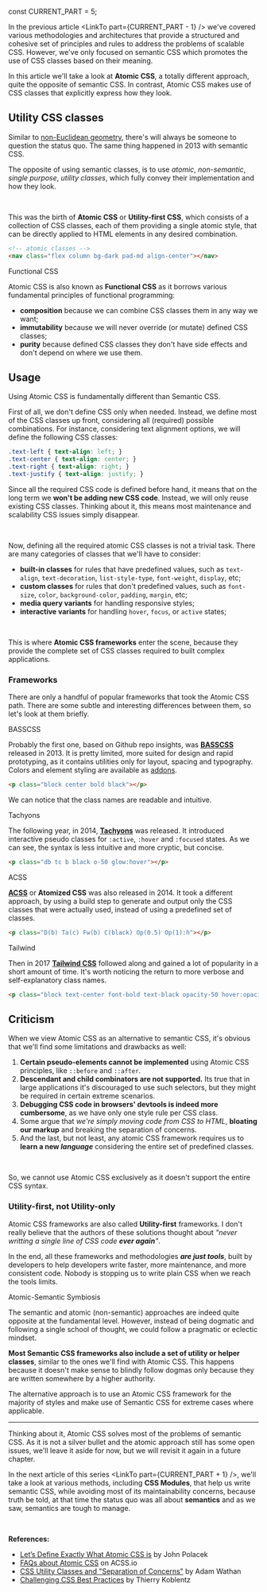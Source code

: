 
const CURRENT_PART = 5;


<TOC current={CURRENT_PART} />

In the previous article <LinkTo part={CURRENT_PART - 1} /> we've covered various methodologies and architectures that provide a structured and cohesive set of principles and rules to address the problems of scalable CSS. However, we've only focused on semantic CSS which promotes the use of CSS classes based on their meaning.

In this article we'll take a look at **Atomic CSS**, a totally different approach, quite the opposite of semantic CSS. In contrast, Atomic CSS makes use of CSS classes that explicitly express how they look.

## Utility CSS classes

Similar to [non-Euclidean geometry](https://en.wikipedia.org/wiki/Non-Euclidean_geometry), there's will always be someone to question the status quo. The same thing happened in 2013 with semantic CSS.

The opposite of using semantic classes, is to use _atomic_, _non-semantic_, _single purpose_, _utility classes_, which fully convey their implementation and how they look.

<br />

This was the birth of **Atomic CSS** or **Utility-first CSS**, which consists of a collection of CSS classes, each of them providing a single atomic style, that can be directly applied to HTML elements in any desired combination.

```html
<!-- atomic classes -->
<nav class="flex column bg-dark pad-md align-center"></nav>
```

<Subheading>Functional CSS</Subheading>

Atomic CSS is also known as **Functional CSS** as it borrows various fundamental principles of functional programming:

- **composition** because we can combine CSS classes them in any way we want;
- **immutability** because we will never override (or mutate) defined CSS classes;
- **purity** because defined CSS classes they don't have side effects and don't depend on where we use them.

## Usage

Using Atomic CSS is fundamentally different than Semantic CSS.

First of all, we don't define CSS only when needed. Instead, we define most of the CSS classes up front, considering all (required) possible combinations. For instance, considering text alignment options, we will define the following CSS classes:

<!-- prettier-ignore-start -->
```css
.text-left { text-align: left; }
.text-center { text-align: center; }
.text-right { text-align: right; }
.text-justify { text-align: justify; }
```
<!-- prettier-ignore-end -->

Since all the required CSS code is defined before hand, it means that on the long term we **won't be adding new CSS code**. Instead, we will only reuse existing CSS classes. Thinking about it, this means most maintenance and scalability CSS issues simply disappear.

<br />

Now, defining all the required atomic CSS classes is not a trivial task. There are many categories of classes that we'll have to consider:

- **built-in classes** for rules that have predefined values, such as `text-align`, `text-decoration`, `list-style-type`, `font-weight`, `display`, etc;
- **custom classes** for rules that don't predefined values, such as `font-size`, `color`, `background-color`, `padding`, `margin`, etc;
- **media query variants** for handling responsive styles;
- **interactive variants** for handling `hover`, `focus`, or `active` states;

<br />

This is where **Atomic CSS frameworks** enter the scene, because they provide the complete set of CSS classes required to built complex applications.

### Frameworks

There are only a handful of popular frameworks that took the Atomic CSS path. There are some subtle and interesting differences between them, so let's look at them briefly.

<Subheading>BASSCSS</Subheading>

Probably the first one, based on Github repo insights, was [**BASSCSS**](https://basscss.com/) released in 2013. It is pretty limited, more suited for design and rapid prototyping, as it contains utilities only for layout, spacing and typography. Colors and element styling are available as [addons](https://github.com/basscss/addons).

```html
<p class="block center bold black"></p>
```

We can notice that the class names are readable and intuitive.

<Subheading>Tachyons</Subheading>

The following year, in 2014, [**Tachyons**](https://tachyons.io/) was released. It introduced interactive pseudo classes for `:active`, `:hover` and `:focused` states. As we can see, the syntax is less intuitive and more cryptic, but concise.

```html
<p class="db tc b black o-50 glow:hover"></p>
```

<Subheading>ACSS</Subheading>

[**ACSS**](https://acss.io/frequently-asked-questions.html) or **Atomized CSS** was also released in 2014. It took a different approach, by using a build step to generate and output only the CSS classes that were actually used, instead of using a predefined set of classes.

```html
<p class="D(b) Ta(c) Fw(b) C(black) Op(0.5) Op(1):h"></p>
```

<Subheading>Tailwind</Subheading>

Then in 2017 [**Tailwind CSS**](https://tailwindcss.com/) followed along and gained a lot of popularity in a short amount of time. It's worth noticing the return to more verbose and self-explanatory class names.

<!-- prettier-ignore-start -->
```html
<p class="block text-center font-bold text-black opacity-50 hover:opacity-100"></p>
```
<!-- prettier-ignore-end -->

## Criticism

When we view Atomic CSS as an alternative to semantic CSS, it's obvious that we'll find some limitations and drawbacks as well:

1. **Certain pseudo-elements cannot be implemented** using Atomic CSS principles, like `::before` and `::after`.
2. **Descendant and child combinators are not supported.** Its true that in large applications it's discouraged to use such selectors, but they might be required in certain extreme scenarios.
3. **Debugging CSS code in browsers' devtools is indeed more cumbersome**, as we have only one style rule per CSS class.
4. Some argue that _we're simply moving code from CSS to HTML_, **bloating our markup** and breaking the separation of concerns.
5. And the last, but not least, any atomic CSS framework requires us to **learn a new _language_** considering the entire set of predefined classes.

<br />

So, we cannot use Atomic CSS exclusively as it doesn't support the entire CSS syntax.

### Utility-first, not Utility-only

Atomic CSS frameworks are also called **Utility-first** frameworks. I don't really believe that the authors of these solutions thought about _"never writting a single line of CSS code **ever again**"_.

In the end, all these frameworks and methodologies **_are just tools_**, built by developers to help developers write faster, more maintenance, and more consistent code. Nobody is stopping us to write plain CSS when we reach the tools limits.

<Subheading>Atomic-Semantic Symbiosis</Subheading>

The semantic and atomic (non-semantic) approaches are indeed quite opposite at the fundamental level. However, instead of being dogmatic and following a single school of thought, we could follow a pragmatic or eclectic mindset.

**Most Semantic CSS frameworks also include a set of utility or helper classes**, similar to the ones we'll find with Atomic CSS. This happens because it doesn't make sense to blindly follow dogmas only because they are written somewhere by a higher authority.

The alternative approach is to use an Atomic CSS framework for the majority of styles and make use of Semantic CSS for extreme cases where applicable.

---

Thinking about it, Atomic CSS solves most of the problems of semantic CSS. As it is not a silver bullet and the atomic approach still has some open issues, we'll leave it aside for now, but we will revisit it again in a future chapter.

In the next article of this series <LinkTo part={CURRENT_PART + 1} />, we'll take a look at various methods, including **CSS Modules**, that help us write semantic CSS, while avoiding most of its maintainability concerns, because truth be told, at that time the status quo was all about **semantics** and as we saw, semantics are tough to manage.

<br />

**References:**

- [Let’s Define Exactly What Atomic CSS is](https://css-tricks.com/lets-define-exactly-atomic-css/) by John Polacek
- [FAQs about Atomic CSS](https://acss.io/frequently-asked-questions.html#what-is-atomic-css-) on ACSS.io
- [CSS Utility Classes and "Separation of Concerns"](https://adamwathan.me/css-utility-classes-and-separation-of-concerns/) by Adam Wathan
- [Challenging CSS Best Practices](https://www.smashingmagazine.com/2013/10/challenging-css-best-practices-atomic-approach/) by Thierry Koblentz
